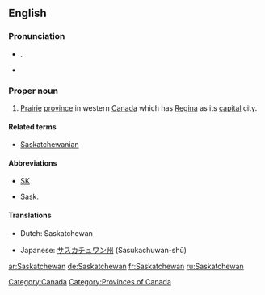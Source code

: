 {{wikipedia}}
==English==

===Pronunciation===
* {{a|UK}} {{IPA|/ˈsæsˌkætʃ.ə.wən/}}. {{SAMPA|/"s{s%k{tS.@.w@n/}}
* {{audio|en-ca-Saskatchewan.ogg|Audio (CA)}}

===Proper noun===
{{en-proper-noun}}

# [[prairie|Prairie]] [[province]] in western [[Canada]] which has [[Regina]] as its [[capital]] city.

====Related terms====
* [[Saskatchewanian]]

====Abbreviations====
* [[SK]]
* {{qualifier|archaic}} [[Sask]].

====Translations====
{{trans-top|Province in western Canada}}
* Dutch: Saskatchewan
{{trans-mid}}
* Japanese: [[サスカチュワン州]] (Sasukachuwan-shū)
{{trans-bottom}}

[[Category:Canada]]
[[Category:Provinces of Canada]]

[[ar:Saskatchewan]]
[[de:Saskatchewan]]
[[fr:Saskatchewan]]
[[ru:Saskatchewan]]